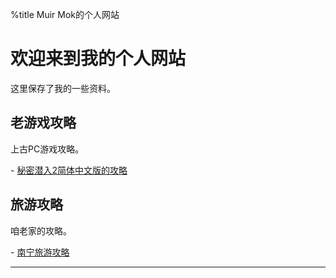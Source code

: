 ﻿%title Muir Mok的个人网站

= 欢迎来到我的个人网站 =

这里保存了我的一些资料。

== 老游戏攻略 ==

上古PC游戏攻略。

- [[https://github.com/muirmok/igi2/index.html|秘密潜入2简体中文版的攻略]]

== 旅游攻略 ==

咱老家的攻略。

- [[http://nanninglvyou.net|南宁旅游攻略]]

<hr />
